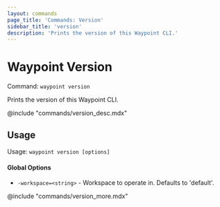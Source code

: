 ```yaml
---
layout: commands
page_title: 'Commands: Version'
sidebar_title: 'version'
description: 'Prints the version of this Waypoint CLI.'
---
```


# Waypoint Version

Command: `waypoint version`

Prints the version of this Waypoint CLI.

@include "commands/version_desc.mdx"

## Usage

Usage: `waypoint version [options]`

#### Global Options

- `-workspace=<string>` - Workspace to operate in. Defaults to 'default'.

@include "commands/version_more.mdx"
